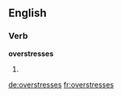 ==English==

===Verb===
'''overstresses'''

# {{en-third-person singular of|overstress}}

[[de:overstresses]]
[[fr:overstresses]]
